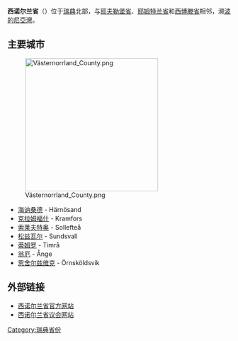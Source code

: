 {{Infobox Sweden lon
| 名称 = 西诺尔兰省
| 瑞典语名称 = Västernorrlands län
| 徽章 = 
| 地图 = Svcmap_vasternorrland.png
| 代码 = Y
| 首府 = 海讷桑德
| 面积 = 21678
| 面积排名 = 6
| 水域面积 = 
| 人口 = 243978
| population_as_of = （2006-12-31[http://www.scb.se/Pages/TableAndChart____193256.aspx]）
| 人口排名 = 16
| 人口密度 = 11
| 建立时间 = 1762
}}
'''西诺尔兰省'''（{{lang-sv|Västernorrlands län}}）位于[[瑞典|瑞典]]北部，与[[耶夫勒堡省|耶夫勒堡省]]、[[耶姆特兰省|耶姆特兰省]]和[[西博滕省|西博滕省]]相邻，濒[[波的尼亞灣|波的尼亞灣]]。

== 主要城市 ==
[[File:Västernorrland_County.png|300px]]
* [[海讷桑德|海讷桑德]] - Härnösand
* [[克拉姆福什|克拉姆福什]] - Kramfors
* [[索莱夫特奥|索莱夫特奥]] - Sollefteå
* [[松兹瓦尔|松兹瓦尔]] - Sundsvall
* [[蒂姆罗|蒂姆罗]] - Timrå
* [[翁厄|翁厄]] - Ånge
* [[恩舍尔兹维克|恩舍尔兹维克]] - Örnsköldsvik

== 外部链接 ==
* [http://www.y.lst.se/ 西诺尔兰省官方网站] {{Wayback|url=http://www.y.lst.se/ |date=20090917064418 }}
* [http://www.lvn.se/ 西诺尔兰省议会网站] {{Wayback|url=http://www.lvn.se/ |date=20090706023958 }}

{{Swedish Counties}}
{{normdaten}}
{{瑞典地理小作品}}

[[Category:瑞典省份|Category:瑞典省份]]